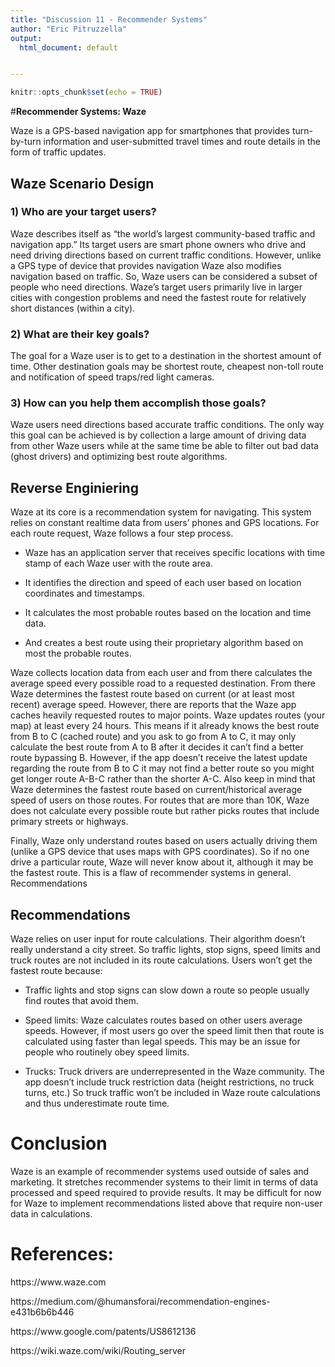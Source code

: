 ---
title: "Discussion 11 - Recommender Systems"
author: "Eric Pitruzzella"
output:
  html_document: default


---

```{r setup, include=FALSE}
knitr::opts_chunk$set(echo = TRUE)
```

#**Recommender Systems: Waze**

Waze is a GPS-based  navigation app for smartphones that provides turn-by-turn information and user-submitted travel times and route details in the form of traffic updates. 

## Waze Scenario Design


### 1) Who are your target users?

Waze describes itself as "the world's largest community-based traffic and navigation app."  Its target users are smart phone owners who drive and need driving directions based on current traffic conditions. However, unlike a GPS type of device that provides navigation Waze also modifies navigation based on traffic. So, Waze users can be considered a subset of people who need directions. Waze's target users primarily live in larger cities with congestion problems and need the fastest route for relatively short distances (within a city).

### 2) What are their key goals?

The goal for a Waze user is to get to a destination in the shortest amount of time. Other destination goals may be shortest route, cheapest non-toll route and notification of speed traps/red light cameras. 

### 3) How can you help them accomplish those goals?

Waze users need directions based accurate traffic conditions. The only way this goal can be achieved is by collection a large amount of driving data from other Waze users while at the same time be able to filter out bad data (ghost drivers) and optimizing best route algorithms. 


## Reverse Enginiering

Waze at its core is a recommendation system for navigating. This system relies on constant realtime data from users' phones and GPS locations. For each route request, Waze follows a four step process. 

- 	Waze has an application server that receives specific locations with time stamp of each Waze user with the route area. 

- It identifies the direction and speed of each user based on location coordinates and timestamps. 

- It calculates the most probable routes based on the location and time data.

- And creates a best route using their proprietary algorithm based on most the probable routes.

Waze collects location data from each user and from there calculates the average speed every possible road to a requested destination. From there Waze determines the fastest route based on current (or at least most recent) average speed. However, there are reports that the Waze app caches heavily requested routes to major points. Waze updates routes (your map) at least every 24 hours.  This means if it already knows the best route from B to C (cached route) and you ask to go from A to C, it may only calculate the best route from A to B after it decides it can't find a better route bypassing B. However, if the app doesn't receive the latest update regarding the route from B to C it may not find a better route so you might get longer route A-B-C rather than the shorter A-C. Also keep in mind that Waze determines the fastest route based on current/historical average speed of users on those routes. 
For routes that are more than 10K, Waze does not calculate every possible route but rather picks routes that include primary streets or highways. 

Finally, Waze only understand routes based on users actually driving them (unlike a GPS device that uses maps with GPS coordinates). So if no one drive a particular route, Waze will never know about it, although it may be the fastest route. This is a flaw of recommender systems in general. 
Recommendations




## Recommendations


Waze relies on user input for route calculations. Their algorithm doesn't really understand a city street. So traffic lights, stop signs, speed limits and truck routes are not included in its route calculations. Users won't get the fastest route because: 

- Traffic lights and stop signs can slow down a route so people usually find routes that avoid them. 

- Speed limits: Waze calculates routes based on other users average speeds. However, if most users go over the speed limit then that route is calculated using faster than legal speeds. This may be an issue for people who routinely obey speed limits. 

- Trucks: Truck drivers are underrepresented in the Waze community. The app doesn't include truck restriction data (height restrictions, no truck turns, etc.) So truck traffic won't be included in Waze route calculations and thus underestimate route time. 


# Conclusion

Waze is an example of recommender systems used outside of sales and marketing. It stretches recommender systems to their limit in terms of data processed and speed required to provide results. It may be difficult for now for Waze to implement recommendations listed above that require non-user data in calculations. 


# References:

https://www.waze.com

https://medium.com/@humansforai/recommendation-engines-e431b6b6b446

https://www.google.com/patents/US8612136

https://wiki.waze.com/wiki/Routing_server


